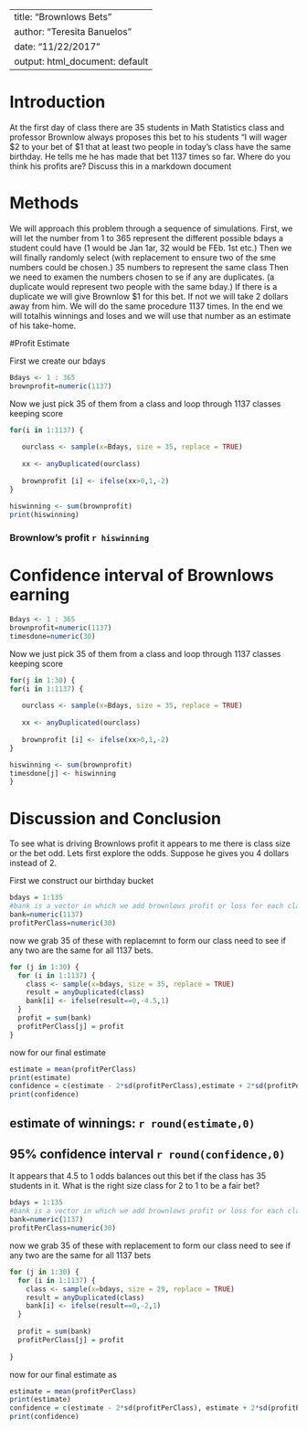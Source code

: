 ---
title: "Brownlows Bets"
author: "Teresita Banuelos"
date: "11/22/2017"
output: html_document: default
 ---

<!-- We recommend you use git branches -- create a separate branch for each major section i.e. Introduction, Methods, Results, Inferential Results, and Discussion and Conclusions - leave the YAML block untouched until the final merge where you put in your own name !-->

# Introduction

<!--In this section you explain what you are trying to show.  Where did the data come from?  What is the research or other question you are trying to answer?!-->

 At the first day of class there are 35 students in Math Statistics class and professor Brownlow always proposes this bet to his students "I will wager $2 to your bet of $1 that at least two people in today's class have  the same birthday.  He tells me he has made that bet 1137 times so far. Where do you think his profits are? Discuss this in a markdown document

# Methods

<!--Decide on your methods:  In this section explain the approach you will take to attack the issue --- how will you decide on a likely estimate of professor Brownlow's earnings or losses after 1137 bets. Also explain how you construct a 95% confidence interval about your estimate of his winnings !-->

We will approach this problem through a sequence of simulations. First, we will let the number from 1 to 365 represent the different possible  bdays a student could have (1 would be Jan 1ar, 32 would be FEb. 1st etc.) Then we will finally randomly select (with replacement to ensure two of the sme numbers could be chosen.) 35 numbers to represent the same class Then we need to examen the numbers chosen to se if any are duplicates. (a duplicate would represent two people with the same bday.) If there is a duplicate we will give Brownlow $1 for this bet. If not we will take 2 dollars away from him. We will do the same procedure 1137 times. In the end we will totalhis winnings and loses and we will use that number as an estimate of his take-home.

#Profit Estimate

<!--Explain and display the results of your method of coming up with the estimate of professor Brownlows betting!-->
First we create our bdays

```{r}
Bdays <- 1 : 365 
brownprofit=numeric(1137)
```

Now we just pick 35 of them from a class and loop through 1137 classes keeping score

```{r}
for(i in 1:1137) {
 
   ourclass <- sample(x=Bdays, size = 35, replace = TRUE)
  
   xx <- anyDuplicated(ourclass)
  
   brownprofit [i] <- ifelse(xx>0,1,-2)
}

hiswinning <- sum(brownprofit)
print(hiswinning)
```
### Brownlow's profit `r hiswinning`


# Confidence interval of Brownlows earning

<!--Explain and display your method of coming up with a 95% confidence interval of  professor Brownlows-->

```{r}
Bdays <- 1 : 365 
brownprofit=numeric(1137)
timesdone=numeric(30)
```

Now we just pick 35 of them from a class and loop through 1137 classes keeping score

```{r}
for(j in 1:30) {  
for(i in 1:1137) {
 
   ourclass <- sample(x=Bdays, size = 35, replace = TRUE)
  
   xx <- anyDuplicated(ourclass)
  
   brownprofit [i] <- ifelse(xx>0,1,-2)
}

hiswinning <- sum(brownprofit)
timesdone[j] <- hiswinning
}
```
###


# Discussion and Conclusion

<!--Discussion and conclusion here.  If professor Brownlow is consistantly making or losing money how could he change his payout so that his profits center on zero?  Also discuss what size his class should be in order to have his current scheme balance at zero profit.!-->
To see what is driving Brownlows profit it appears to me there is class size or the bet odd. Lets first explore the odds. Suppose he gives you 4 dollars instead of 2. 

First we construct our birthday bucket

```{r}
bdays = 1:135
#bank is a vector in which we add brownlows profit or loss for each class
bank=numeric(1137)
profitPerClass=numeric(30)
```

now we grab 35 of these with replacemnt to form our class need to see if any two are the same for all 1137 bets.

```{r}
for (j in 1:30) {
  for (i in 1:1137) {
    class <- sample(x=bdays, size = 35, replace = TRUE)
    result = anyDuplicated(class)
    bank[i] <- ifelse(result==0,-4.5,1)
  }
  profit = sum(bank)
  profitPerClass[j] = profit
}
```

now for our final estimate

```{r}
estimate = mean(profitPerClass)
print(estimate)
confidence = c(estimate - 2*sd(profitPerClass),estimate + 2*sd(profitPerClass))
print(confidence)
```

## estimate of winnings: `r round(estimate,0)`
## 95% confidence interval `r round(confidence,0)`

It appears that 4.5 to 1 odds balances out this bet if the class has 35 students in it.
What is the right size class for 2 to 1 to be a fair bet?

```{r}
bdays = 1:135
#bank is a vector in which we add brownlows profit or loss for each class
bank=numeric(1137)
profitPerClass=numeric(30)
```

now we grab 35 of these with replacement to form our class need to see if any two are the same for all 1137 bets

```{r}
for (j in 1:30) {
  for (i in 1:1137) {
    class <- sample(x=bdays, size = 29, replace = TRUE)
    result = anyDuplicated(class)
    bank[i] <- ifelse(result==0,-2,1)
  }
  
  profit = sum(bank)
  profitPerClass[j] = profit
  
}
```


now for our final estimate as

```{r}
estimate = mean(profitPerClass)
print(estimate)
confidence = c(estimate - 2*sd(profitPerClass), estimate + 2*sd(profitPerClass))
print(confidence)
```

